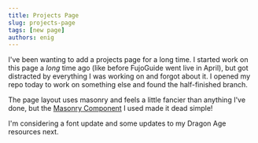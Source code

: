 ```yaml
---
title: Projects Page
slug: projects-page
tags: [new page]
authors: enig
---
```


I've been wanting to add a projects page for a long time. I started work on this
page a _long_ time ago (like before FujoGuide went live in April), but got
distracted by everything I was working on and forgot about it. I opened my repo
today to work on something else and found the half-finished branch.

The page layout uses masonry and feels a little fancier than anything I've done,
but the [Masonry Component](https://github.com/paulcollett/react-masonry-css) I
used made it dead simple!

I'm considering a font update and some updates to my Dragon Age resources next.
